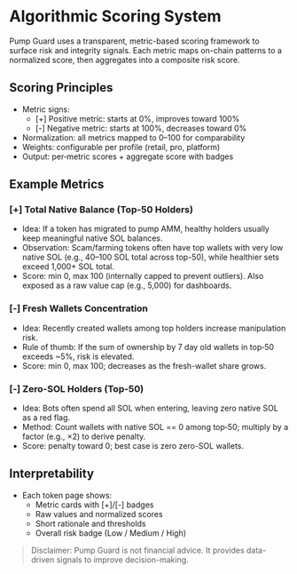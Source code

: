 # Algorithmic Scoring System

Pump Guard uses a transparent, metric-based scoring framework to surface risk and integrity signals. Each metric maps on-chain patterns to a normalized score, then aggregates into a composite risk score.

## Scoring Principles

- Metric signs:
  - [+] Positive metric: starts at 0%, improves toward 100%
  - [-] Negative metric: starts at 100%, decreases toward 0%
- Normalization: all metrics mapped to 0–100 for comparability
- Weights: configurable per profile (retail, pro, platform)
- Output: per‑metric scores + aggregate score with badges

## Example Metrics

### [+] Total Native Balance (Top-50 Holders)

- Idea: If a token has migrated to pump AMM, healthy holders usually keep meaningful native SOL balances.
- Observation: Scam/farming tokens often have top wallets with very low native SOL (e.g., 40–100 SOL total across top-50), while healthier sets exceed 1,000+ SOL total.
- Score: min 0, max 100 (internally capped to prevent outliers). Also exposed as a raw value cap (e.g., 5,000) for dashboards.

### [-] Fresh Wallets Concentration

- Idea: Recently created wallets among top holders increase manipulation risk.
- Rule of thumb: If the sum of ownership by 7 day old wallets in top‑50 exceeds ~5%, risk is elevated.
- Score: min 0, max 100; decreases as the fresh-wallet share grows.

### [-] Zero-SOL Holders (Top-50)

- Idea: Bots often spend all SOL when entering, leaving zero native SOL as a red flag.
- Method: Count wallets with native SOL == 0 among top‑50; multiply by a factor (e.g., ×2) to derive penalty.
- Score: penalty toward 0; best case is zero zero-SOL wallets.

## Interpretability

- Each token page shows:
  - Metric cards with [+]/[-] badges
  - Raw values and normalized scores
  - Short rationale and thresholds
  - Overall risk badge (Low / Medium / High)

> Disclaimer: Pump Guard is not financial advice. It provides data-driven signals to improve decision-making.